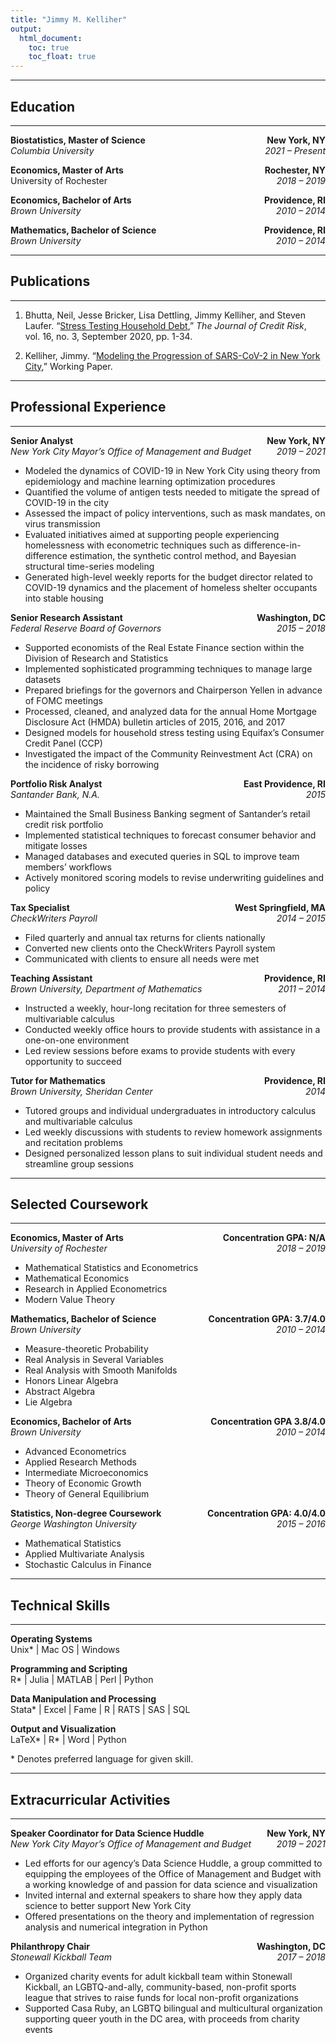 ```yaml
---
title: "Jimmy M. Kelliher"
output: 
  html_document:
    toc: true
    toc_float: true
---
```


***
## Education
***

__Biostatistics, Master of Science__ [__New York, NY__]{style="float:right"}\
_Columbia University_ [_2021 – Present_]{style="float:right"}

__Economics, Master of Arts__ [__Rochester, NY__]{style="float:right"}\
University of Rochester [_2018 – 2019_]{style="float:right"}

__Economics, Bachelor of Arts__ [__Providence, RI__]{style="float:right"}\
_Brown University_ [_2010 – 2014_]{style="float:right"}

__Mathematics, Bachelor of Science__ [__Providence, RI__]{style="float:right"}\
_Brown University_ [_2010 – 2014_]{style="float:right"}

***
## Publications
***

1) Bhutta, Neil, Jesse Bricker, Lisa Dettling, Jimmy Kelliher, and Steven Laufer. "[Stress Testing Household Debt](documents/JamesKelliherPublishedPaperOnStressTestingHouseholdDebt.pdf)," _The Journal of Credit Risk_, vol. 16, no. 3, September 2020, pp. 1-34.

2) Kelliher, Jimmy. "[Modeling the Progression of SARS-CoV-2 in New York City](documents/JamesKelliherResearchStatement.pdf)," Working Paper.




***
## Professional Experience
***

__Senior Analyst__ [__New York, NY__]{style="float:right"}\
_New York City Mayor’s Office of Management and Budget_ [_2019 – 2021_]{style="float:right"}\

*	Modeled the dynamics of COVID-19 in New York City using theory from epidemiology and machine learning optimization procedures
*	Quantified the volume of antigen tests needed to mitigate the spread of COVID-19 in the city
*	Assessed the impact of policy interventions, such as mask mandates, on virus transmission
*	Evaluated initiatives aimed at supporting people experiencing homelessness with econometric techniques such as difference-in-difference estimation, the synthetic control method, and Bayesian structural time-series modeling
*	Generated high-level weekly reports for the budget director related to COVID-19 dynamics and the placement of homeless shelter occupants into stable housing

__Senior Research Assistant__ [__Washington, DC__]{style="float:right"}\
_Federal Reserve Board of Governors_ [_2015 – 2018_]{style="float:right"}\

* Supported economists of the Real Estate Finance section within the Division of Research and Statistics
* Implemented sophisticated programming techniques to manage large datasets
* Prepared briefings for the governors and Chairperson Yellen in advance of FOMC meetings
* Processed, cleaned, and analyzed data for the annual Home Mortgage Disclosure Act (HMDA) bulletin articles of 2015,  2016,  and 2017 
* Designed models for household stress testing using Equifax’s Consumer Credit Panel (CCP)
* Investigated the impact of the Community Reinvestment Act (CRA) on the incidence of risky borrowing

__Portfolio Risk Analyst__ [__East Providence, RI__]{style="float:right"}\
_Santander Bank, N.A._ [_2015_]{style="float:right"}\

*	Maintained the Small Business Banking segment of Santander's retail credit risk portfolio
*	Implemented statistical techniques to forecast consumer behavior and mitigate losses
*	Managed databases and executed queries in SQL to improve team members’ workflows
*	Actively monitored scoring models to revise underwriting guidelines and policy

__Tax Specialist__ [__West Springfield, MA__]{style="float:right"}\
_CheckWriters Payroll_ [_2014 – 2015_]{style="float:right"}\

*	Filed quarterly and annual tax returns for clients nationally
*	Converted new clients onto the CheckWriters Payroll system
*	Communicated with clients to ensure all needs were met

__Teaching Assistant__ [__Providence, RI__]{style="float:right"}\
_Brown University, Department of Mathematics_ [_2011 – 2014_]{style="float:right"}\

* Instructed a weekly, hour-long recitation for three semesters of multivariable calculus
* Conducted weekly office hours to provide students with assistance in a one-on-one environment
* Led review sessions before exams to provide students with every opportunity to succeed

__Tutor for Mathematics__ [__Providence, RI__]{style="float:right"}\
_Brown University, Sheridan Center_ [_2014_]{style="float:right"}\

* Tutored groups and individual undergraduates in introductory calculus and multivariable calculus
*	Led weekly discussions with students to review homework assignments and recitation problems
*	Designed personalized lesson plans to suit individual student needs and streamline group sessions

***
## Selected Coursework
***

__Economics, Master of Arts__	[__Concentration GPA: N/A__]{style="float:right"}\
_University of Rochester_ [_2018 – 2019_]{style="float:right"}\

*	Mathematical Statistics and Econometrics
*	Mathematical Economics
*	Research in Applied Econometrics
*	Modern Value Theory 

__Mathematics, Bachelor of Science__ [__Concentration GPA: 3.7/4.0__]{style="float:right"}\
_Brown University_ [_2010 – 2014_]{style="float:right"}\	

*	Measure-theoretic Probability
*	Real Analysis in Several Variables
*	Real Analysis with Smooth Manifolds
*	Honors Linear Algebra
*	Abstract Algebra
*	Lie Algebra

__Economics, Bachelor of Arts__	[__Concentration GPA 3.8/4.0__]{style="float:right"}\
_Brown University_ [_2010 – 2014_]{style="float:right"}\

*	Advanced Econometrics
*	Applied Research Methods
*	Intermediate Microeconomics
*	Theory of Economic Growth
*	Theory of General Equilibrium

__Statistics, Non-degree Coursework__ [__Concentration GPA: 4.0/4.0__]{style="float:right"}\
_George Washington University_ [_2015 – 2016_]{style="float:right"}\

*	Mathematical Statistics
*	Applied Multivariate Analysis 
*	Stochastic Calculus in Finance

***
## Technical Skills
***

__Operating Systems__\
Unix* | Mac OS | Windows

__Programming and Scripting__\
R* | Julia | MATLAB | Perl | Python

__Data Manipulation and Processing__\
Stata* | Excel | Fame | R | RATS | SAS | SQL

__Output and Visualization__\
LaTeX* | R* | Word | Python

\* Denotes preferred language for given skill.

***
## Extracurricular Activities
***

__Speaker Coordinator for Data Science Huddle__	[__New York, NY__]{style="float:right"}\
_New York City Mayor’s Office of Management and Budget_ [_2019 – 2021_]{style="float:right"}\

*	Led efforts for our agency’s Data Science Huddle, a group committed to equipping the employees of the Office of Management and Budget with a working knowledge of and passion for data science and visualization
*	Invited internal and external speakers to share how they apply data science to better support New York City
*	Offered presentations on the theory and implementation of regression analysis and numerical integration in Python

__Philanthropy Chair__ [__Washington, DC__]{style="float:right"}\
_Stonewall Kickball Team_ [_2017 – 2018_]{style="float:right"}\

*	Organized charity events for adult kickball team within Stonewall Kickball, an LGBTQ-and-ally, community-based, non-profit sports league that strives to raise funds for local non-profit organizations
*	Supported Casa Ruby, an LGBTQ bilingual and multicultural organization supporting queer youth in the DC area, with proceeds from charity events
